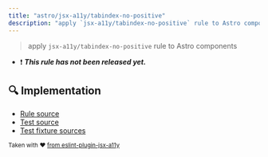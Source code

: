 ```yaml
---
title: "astro/jsx-a11y/tabindex-no-positive"
description: "apply `jsx-a11y/tabindex-no-positive` rule to Astro components"
---
```


> apply `jsx-a11y/tabindex-no-positive` rule to Astro components

- ❗ <badge text="This rule has not been released yet." vertical="middle" type="error"> **_This rule has not been released yet._** </badge>



## 🔍 Implementation

- [Rule source](https://github.com/ota-meshi/eslint-plugin-astro/blob/main/src/rules/jsx-a11y/tabindex-no-positive.ts)
- [Test source](https://github.com/ota-meshi/eslint-plugin-astro/blob/main/tests/src/rules/jsx-a11y/tabindex-no-positive.ts)
- [Test fixture sources](https://github.com/ota-meshi/eslint-plugin-astro/tree/main/tests/fixtures/rules/jsx-a11y/tabindex-no-positive)

<sup>Taken with ❤️ [from eslint-plugin-jsx-a11y](https://github.com/jsx-eslint/eslint-plugin-jsx-a11y/tree/HEAD/docs/rules/tabindex-no-positive.md)</sup>
